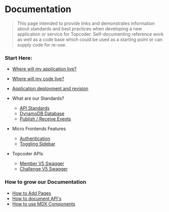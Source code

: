 # Documentation

> This page intended to provide links and demonstrates information about standards and best practices when developing a new application or service for Topcoder.
> Self-documenting reference work as well as a code base which could be used as a starting point or can supply code for re-use.

### Start Here:
- [Where will my application live?](/model/introduction/topcoder-applications)
- [Where will my code live?](/model/introduction/topcoder-code)
- [Application deployment and revision](/model/introduction/topcoder-deploy-revise)
- What are our Standards?
  - [API Standards](/model/standards/api-standards)
  - [DynamoDB Database](/model/standards/dynamodb-database)
  - [Publish / Receive Events](/model/standards/publish-receive-events)
  
- Micro Frontends Features
  - [Authentication](/model/micro-frontends/auth-demo)
  - [Toggling Sidebar](/model/micro-frontends/no-sidebar-demo)

- Topcoder APIs
  - [Member V5 Swagger](/model/topcoder-apis/member-v5-swagger)
  - [Challenge V5 Swagger](/model/topcoder-apis/challenge-v5-swagger)
  
### How to grow our Documentation
- [How to Add Pages](/model/help/add-pages)
- [How to document API's](/model/help/api-example)
- [How to use MDX Components](/model/help/mdx-component-example)